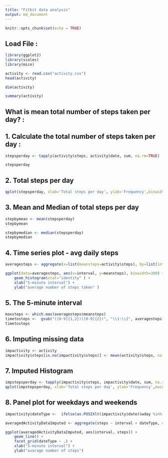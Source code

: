 ```yaml
---
title: "Fitbit data analysis"
output: md_document
---
```


```r
knitr::opts_chunk$set(echo = TRUE)
```

## Load File :

```r

library(ggplot2)
library(scales)
library(mice)

activity <- read.csv("activity.csv")
head(activity)

dim(activity)

summary(activity)

```


## What is mean total number of steps taken per day? :

## 1. Calculate the total number of steps taken per day :



```r

stepsperday <- tapply(activity$steps, activity$date, sum, na.rm=TRUE)

stepsperday

```
## 2. Total steps per day

```r

qplot(stepsperday, xlab='Total steps per day', ylab='Frequency',binwidth=500)

```

## 3. Mean and Median of total steps per day


```r
stepbymean <- mean(stepsperday)
stepbymean

stepbymedian <- median(stepsperday)
stepbymedian
```

## 4. Time series plot - avg daily steps 

```r
averagesteps <- aggregate(x=list(meansteps=activity$steps), by=list(interval=activity$interval), FUN=mean, na.rm=TRUE)

ggplot(data=averagesteps, aes(x=interval, y=meansteps), binwidth=300) +
    geom_histogram(stat="identity" ) +
    xlab("5-minute interval") +
    ylab("average number of steps taken" ) 
```

## 5. The 5-minute interval 


```r
maxsteps <- which.max(averagesteps$meansteps)
timetosteps <-  gsub("([0-9]{1,2})([0-9]{2})", "\\1:\\2", averagesteps[maxsteps,'interval'])
timetosteps
```

## 6. Imputing missing data 


```r
impactivity <- activity
impactivity$steps[is.na(impactivity$steps)] <- mean(activity$steps, na.rm=TRUE)
```

## 7. Imputed Histogram 



```r
impstepsperday <- tapply(impactivity$steps, impactivity$date, sum, na.rm=TRUE)
qplot(impstepsperday, xlab='Total steps per day', ylab='Frequency',main="Total Number of Steps Taken Each Day (Imputed)",binwidth=500)
```

## 8. Panel plot for weekdays and weekends


```r
impactivity$dateType <-  ifelse(as.POSIXlt(impactivity$date)$wday %in% c(0,6), 'weekend', 'weekday')

averagedActivityDataImputed <- aggregate(steps ~ interval + dateType, data=impactivity, mean)

ggplot(averagedActivityDataImputed, aes(interval, steps)) + 
    geom_line() + 
    facet_grid(dateType ~ .) +
    xlab("5-minute interval") + 
    ylab("avarage number of steps")

```

